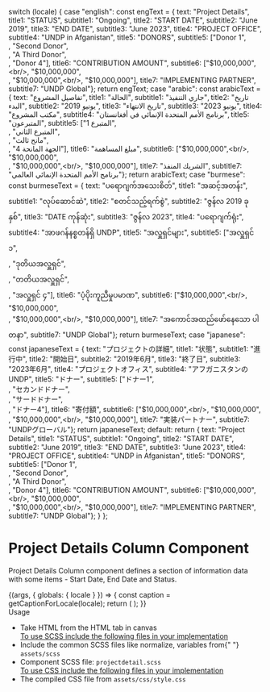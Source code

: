 

  switch (locale) {
    case "english":
      const engText = { text: "Project Details", title1: "STATUS", subtitle1: "Ongoing", title2: "START DATE", subtitle2: "June 2019", title3: "END DATE", subtitle3: "June 2023", title4: "PROJECT OFFICE", subtitle4: "UNDP in Afganistan", title5: "DONORS", subtitle5: ["Donor 1",<br/>, "Second Donor",<br/>, "A Third Donor",<br/>, "Donor 4"], title6: "CONTRIBUTION AMOUNT", subtitle6: ["$10,000,000",<br/>, "$10,000,000",<br/>, "$10,000,000",<br/>, "$10,000,000"], title7: "IMPLEMENTING PARTNER", subtitle7: "UNDP Global"};
      return engText;
    case "arabic":
      const arabicText = { text: "تفاصيل المشروع", title1: "الحالة", subtitle1: "جاري التنفيذ", title2: "تاريخ البدء", subtitle2: "يونيو 2019", title3: "تاريخ الانتهاء", subtitle3: "يونيو 2023", title4: "مكتب المشروع", subtitle4: "برنامج الأمم المتحدة الإنمائي في أفغانستان", title5: "المتبرعون", subtitle5: ["المتبرع 1",<br/>, "المتبرع الثاني",<br/>, "مانح ثالث",<br/>, "الجهة المانحة 4"], title6: "مبلغ المساهمة", subtitle6: ["$10,000,000",<br/>, "$10,000,000",<br/>, "$10,000,000",<br/>, "$10,000,000"], title7: "الشريك المنفذ", subtitle7: "برنامج الأمم المتحدة الإنمائي العالمي"};
      return arabicText;
    case "burmese":
      const burmeseText = {
        text: "ပရောဂျက်အသေးစိတ်", title1: "အဆင့်အတန်း", subtitle1: "လုပ်ဆောင်ဆဲ", title2: "စတင်သည့်ရက်စွဲ", subtitle2: "ဇွန်လ 2019 ခုနှစ်", title3: "DATE ကုန်ဆုံး", subtitle3: "ဇွန်လ 2023", title4: "ပရောဂျက်ရုံး", subtitle4: "အာဖဂန်နစ္စတန်ရှိ UNDP", title5: "အလှူရှင်များ", subtitle5: ["အလှူရှင် ၁",<br/>, "ဒုတိယအလှူရှင်",<br/>, "တတိယအလှူရှင်",<br/>, "အလှူရှင် ၄"], title6: "ပံ့ပိုးကူညီမှုပမာဏ", subtitle6: ["$10,000,000",<br/>, "$10,000,000",<br/>, "$10,000,000",<br/>, "$10,000,000"], title7: "အကောင်အထည်ဖော်နေသော ပါတနာ", subtitle7: "UNDP Global"};
      return burmeseText;
    case "japanese":
      const japaneseText = { text: "プロジェクトの詳細", title1: "状態", subtitle1: "進行中", title2: "開始日", subtitle2: "2019年6月", title3: "終了日", subtitle3: "2023年6月", title4: "プロジェクトオフィス", subtitle4: "アフガニスタンのUNDP", title5: "ドナー", subtitle5: ["ドナー1",<br/>, "セカンドドナー",<br/>, "サードドナー",<br/>, "ドナー4"], title6: "寄付額", subtitle6: ["$10,000,000",<br/>, "$10,000,000",<br/>, "$10,000,000",<br/>, "$10,000,000"], title7: "実装パートナー", subtitle7: "UNDPグローバル"};
      return japaneseText;
    default:
      return { text: "Project Details", title1: "STATUS", subtitle1: "Ongoing", title2: "START DATE", subtitle2: "June 2019", title3: "END DATE", subtitle3: "June 2023", title4: "PROJECT OFFICE", subtitle4: "UNDP in Afganistan", title5: "DONORS", subtitle5: ["Donor 1",<br/>, "Second Donor",<br/>, "A Third Donor",<br/>, "Donor 4"], title6: "CONTRIBUTION AMOUNT", subtitle6: ["$10,000,000",<br/>, "$10,000,000",<br/>, "$10,000,000",<br/>, "$10,000,000"], title7: "IMPLEMENTING PARTNER", subtitle7: "UNDP Global"};
  }
};


<Meta title="Testing/Text/Project Detail Columns" />

<style>{`
 .subheading {
    font-weight: 700;
    font-size: 24px;
    color: #031c2d;
    letter-spacing: 1.5px;
    line-height: 24px;
    margin-bottom: 12px;
    margin-top: 40px;
  }
  .sbdocs .sbdocs-p,
  .sbdocs .sbdocs-li{
    font-size: 1rem;
  }
`}</style>

# Project Details Column Component

Project Details Column component defines a section of information data with some items - Start Date, End Date and Status.

<Story name="Project Detail Columns">
  {(args, { globals: { locale } }) => {
    const caption = getCaptionForLocale(locale);
    return (
      <Projectdetail
        text={caption.text}
        title1={caption.title1}
        title2={caption.title2}
        title3={caption.title3}
        title4={caption.title4}
        title5={caption.title5}
        title6={caption.title6}
        title7={caption.title7}
        subtitle1={caption.subtitle1}
        subtitle2={caption.subtitle2}
        subtitle3={caption.subtitle3}
        subtitle4={caption.subtitle4}
        subtitle5={caption.subtitle5}
        subtitle6={caption.subtitle6}
        subtitle7={caption.subtitle7}
      ></Projectdetail>
    );
  }}
</Story>

<div className="subheading">Usage</div>
<ul>
  <li>Take HTML from the HTML tab in canvas</li>
  <u>To use SCSS include the following files in your implementation</u>
  <li>
    Include the common SCSS files like normalize, variables from{" "}
    <code>assets/scss</code>
  </li>
  <li>
    Component SCSS file: <code>projectdetail.scss</code>
  </li>
  <u>To use CSS include the following files in your implementation</u>
  <li>
    The compiled CSS file from <code>assets/css/style.css</code>
  </li>
</ul>
